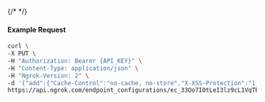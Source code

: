 {/* <!-- Code generated for API Clients. DO NOT EDIT. --> */}

#### Example Request
```bash
curl \
-X PUT \
-H "Authorization: Bearer {API_KEY}" \
-H "Content-Type: application/json" \
-H "Ngrok-Version: 2" \
-d '{"add":{"Cache-Control":"no-cache, no-store","X-XSS-Protection":"1; mode=block"}}' \
https://api.ngrok.com/endpoint_configurations/ec_33Qo7I0tLeI3lz9cL1VqTE9eg9K/response_headers
```